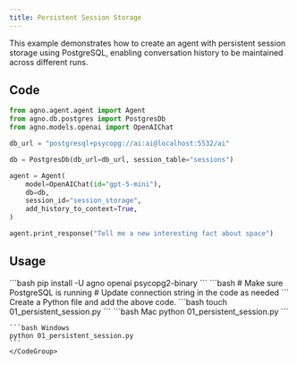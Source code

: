 ```yaml
---
title: Persistent Session Storage
---
```


This example demonstrates how to create an agent with persistent session storage using PostgreSQL, enabling conversation history to be maintained across different runs.

## Code

```python cookbook/agents/session/01_persistent_session.py
from agno.agent.agent import Agent
from agno.db.postgres import PostgresDb
from agno.models.openai import OpenAIChat

db_url = "postgresql+psycopg://ai:ai@localhost:5532/ai"

db = PostgresDb(db_url=db_url, session_table="sessions")

agent = Agent(
    model=OpenAIChat(id="gpt-5-mini"),
    db=db,
    session_id="session_storage",
    add_history_to_context=True,
)

agent.print_response("Tell me a new interesting fact about space")
```

## Usage

<Steps>
  <Snippet file="create-venv-step.mdx" />

  <Step title="Install libraries">
    ```bash
    pip install -U agno openai psycopg2-binary
    ```
  </Step>

  <Step title="Setup PostgreSQL">
    ```bash
    # Make sure PostgreSQL is running
    # Update connection string in the code as needed
    ```
  </Step>

  <Snippet file="export-openai-api.mdx" />

  <Step title="Create a Python file">
    Create a Python file and add the above code.
    ```bash
    touch 01_persistent_session.py
    ```
  </Step>

  <Step title="Run Agent">
    <CodeGroup>
    ```bash Mac
    python 01_persistent_session.py
    ```
    
    ```bash Windows
    python 01_persistent_session.py
    ```
    </CodeGroup>
  </Step>

  <Snippet file="find-all-cookbooks.mdx" />
</Steps>